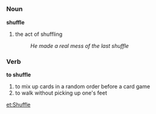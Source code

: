 =={{en}}==
===Noun===
'''shuffle'''
#the act of shuffling
#:''He made a real mess of the last shuffle''

===Verb===
'''to shuffle'''
#to mix up cards in a random order before a card game
#to walk without picking up one's feet

[[et:Shuffle]]